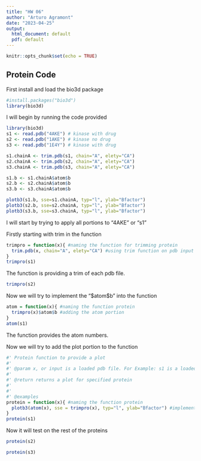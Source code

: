 ```yaml
---
title: "HW 06"
author: "Arturo Agramont"
date: "2023-04-25"
output:
  html_document: default
  pdf: default
---
```


```r
knitr::opts_chunk$set(echo = TRUE)
```

## Protein Code

First install and load the bio3d package

```r
#install.packages("bio3d")
library(bio3d)
```

I will begin by running the code provided

```r
library(bio3d)
s1 <- read.pdb("4AKE") # kinase with drug
s2 <- read.pdb("1AKE") # kinase no drug
s3 <- read.pdb("1E4Y") # kinase with drug

s1.chainA <- trim.pdb(s1, chain="A", elety="CA")
s2.chainA <- trim.pdb(s2, chain="A", elety="CA")
s3.chainA <- trim.pdb(s3, chain="A", elety="CA")

s1.b <- s1.chainA$atom$b
s2.b <- s2.chainA$atom$b
s3.b <- s3.chainA$atom$b

plotb3(s1.b, sse=s1.chainA, typ="l", ylab="Bfactor")
plotb3(s2.b, sse=s2.chainA, typ="l", ylab="Bfactor")
plotb3(s3.b, sse=s3.chainA, typ="l", ylab="Bfactor")
```

I will start by trying to apply all portions to "4AKE" or "s1"

Firstly starting with trim in the function

```r
trimpro = function(x){ #naming the function for trimming protein
  trim.pdb(x, chain="A", elety="CA") #using trim function on pdb input
}
trimpro(s1)
```

The function is providing a trim of each pdb file.

```r
trimpro(s2)
```

Now we will try to implement the "\$atom\$b" into the function

```r
atom = function(x){ #naming the function protein
  trimpro(x)$atom$b #adding the atom portion
}
atom(s1)
```

The function provides the atom numbers.

Now we will try to add the plot portion to the function

```r
#' Protein function to provide a plot
#'
#' @param x, or input is a loaded pdb file. For Example: s1 is a loaded file from bio3d using function read.pdb()
#'
#' @return returns a plot for specified protein
#'
#'
#' @examples
protein = function(x){ #naming the function protein
  plotb3(atom(x), sse = trimpro(x), typ="l", ylab="Bfactor") #implementing both functions I had previously written in order to make a plot 
}
protein(s1)
```

Now it will test on the rest of the proteins

```r
protein(s2)

```

```r
protein(s3)
```
